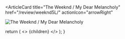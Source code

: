 <ArticleCard
  title="The Weeknd / My Dear Melancholy"
  href="/review/weeknd5L/"
  actionIcon="arrowRight"
>

![The Weeknd / My Dear Melancholy](../../images/cd/weeknd5L.jpg)

</ArticleCard>

  return (
    <>
      {children}
    </>
  );
}